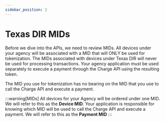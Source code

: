 ```yaml
---
sidebar_position: 2
---
```


# Texas DIR MIDs

Before we dive into the APIs, we need to review MIDs. All devices under your agency will be associated with a MID that will ONLY be used for tokenization. The MIDs associated with devices under Texas DIR will never be used for processing transactions. Your agency application must be used separately to execute a payment through the Charge API using the resulting token.

The MID you use for tokenization has no bearing on the MID that you use to call the Charge API and
execute a payment.

:::warning[MIDs]
All devices for your Agency will be ordered under one MID. We will refer to this as the **Device MID**. Your application is responsible for knowing which MID will be used to call the Charge API and execute a payment. We will refer to this as the **Payment MID**
:::